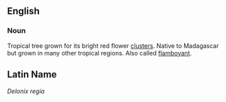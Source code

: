 ==English==
===Noun===
Tropical tree grown for its bright red flower [[clusters]]. Native to Madagascar but grown in many other tropical regions. Also called [[flamboyant]].
==Latin Name==
''Delonix regia''